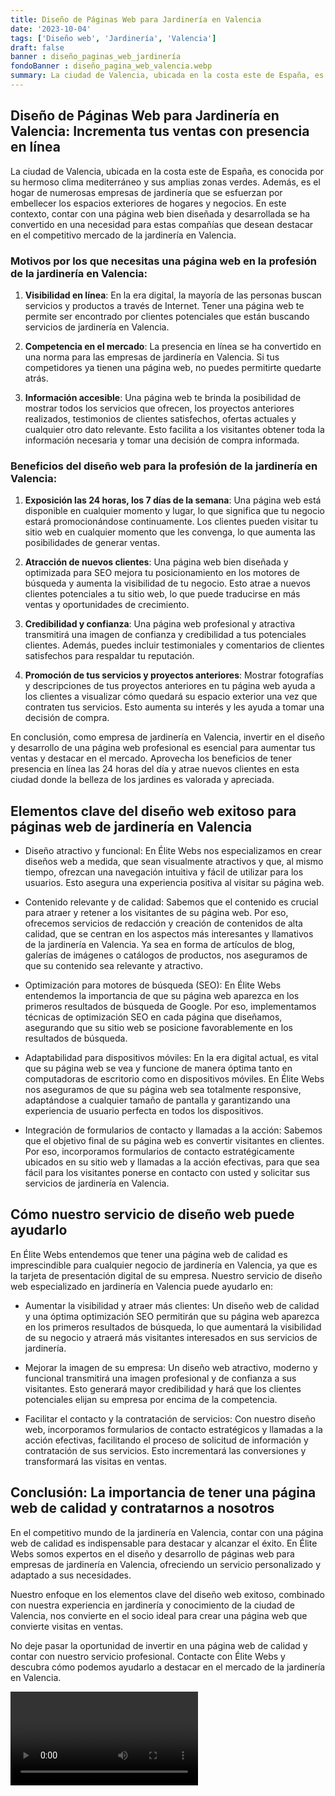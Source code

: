 ```yaml
---
title: Diseño de Páginas Web para Jardinería en Valencia
date: '2023-10-04'
tags: ['Diseño web', 'Jardinería', 'Valencia']
draft: false
banner : diseño_paginas_web_jardinería
fondoBanner : diseño_pagina_web_valencia.webp
summary: La ciudad de Valencia, ubicada en la costa este de España, es conocida por su hermoso clima mediterráneo y sus amplias zonas verdes. Además, es el hogar de numerosas empresas de jardinería que se esfuerzan por embellecer los espacios exteriores de hogares y negocios. En este contexto, contar con una página web bien diseñada y desarrollada se ha convertido en una necesidad para estas compañías que desean destacar en el competitivo mercado de la jardinería en Valencia.
---
```


## Diseño de Páginas Web para Jardinería en Valencia: Incrementa tus ventas con presencia en línea

La ciudad de Valencia, ubicada en la costa este de España, es conocida por su hermoso clima mediterráneo y sus amplias zonas verdes. Además, es el hogar de numerosas empresas de jardinería que se esfuerzan por embellecer los espacios exteriores de hogares y negocios. En este contexto, contar con una página web bien diseñada y desarrollada se ha convertido en una necesidad para estas compañías que desean destacar en el competitivo mercado de la jardinería en Valencia.

### Motivos por los que necesitas una página web en la profesión de la jardinería en Valencia:

1. **Visibilidad en línea**: En la era digital, la mayoría de las personas buscan servicios y productos a través de Internet. Tener una página web te permite ser encontrado por clientes potenciales que están buscando servicios de jardinería en Valencia. 

2. **Competencia en el mercado**: La presencia en línea se ha convertido en una norma para las empresas de jardinería en Valencia. Si tus competidores ya tienen una página web, no puedes permitirte quedarte atrás.

3. **Información accesible**: Una página web te brinda la posibilidad de mostrar todos los servicios que ofrecen, los proyectos anteriores realizados, testimonios de clientes satisfechos, ofertas actuales y cualquier otro dato relevante. Esto facilita a los visitantes obtener toda la información necesaria y tomar una decisión de compra informada.

### Beneficios del diseño web para la profesión de la jardinería en Valencia:

1. **Exposición las 24 horas, los 7 días de la semana**: Una página web está disponible en cualquier momento y lugar, lo que significa que tu negocio estará promocionándose continuamente. Los clientes pueden visitar tu sitio web en cualquier momento que les convenga, lo que aumenta las posibilidades de generar ventas.

2. **Atracción de nuevos clientes**: Una página web bien diseñada y optimizada para SEO mejora tu posicionamiento en los motores de búsqueda y aumenta la visibilidad de tu negocio. Esto atrae a nuevos clientes potenciales a tu sitio web, lo que puede traducirse en más ventas y oportunidades de crecimiento.

3. **Credibilidad y confianza**: Una página web profesional y atractiva transmitirá una imagen de confianza y credibilidad a tus potenciales clientes. Además, puedes incluir testimoniales y comentarios de clientes satisfechos para respaldar tu reputación.

4. **Promoción de tus servicios y proyectos anteriores**: Mostrar fotografías y descripciones de tus proyectos anteriores en tu página web ayuda a los clientes a visualizar cómo quedará su espacio exterior una vez que contraten tus servicios. Esto aumenta su interés y les ayuda a tomar una decisión de compra.

En conclusión, como empresa de jardinería en Valencia, invertir en el diseño y desarrollo de una página web profesional es esencial para aumentar tus ventas y destacar en el mercado. Aprovecha los beneficios de tener presencia en línea las 24 horas del día y atrae nuevos clientes en esta ciudad donde la belleza de los jardines es valorada y apreciada.

<GifSeo />

<Cta />

## Elementos clave del diseño web exitoso para páginas web de jardinería en Valencia

- Diseño atractivo y funcional: En Élite Webs nos especializamos en crear diseños web a medida, que sean visualmente atractivos y que, al mismo tiempo, ofrezcan una navegación intuitiva y fácil de utilizar para los usuarios. Esto asegura una experiencia positiva al visitar su página web.

- Contenido relevante y de calidad: Sabemos que el contenido es crucial para atraer y retener a los visitantes de su página web. Por eso, ofrecemos servicios de redacción y creación de contenidos de alta calidad, que se centran en los aspectos más interesantes y llamativos de la jardinería en Valencia. Ya sea en forma de artículos de blog, galerías de imágenes o catálogos de productos, nos aseguramos de que su contenido sea relevante y atractivo.

- Optimización para motores de búsqueda (SEO): En Élite Webs entendemos la importancia de que su página web aparezca en los primeros resultados de búsqueda de Google. Por eso, implementamos técnicas de optimización SEO en cada página que diseñamos, asegurando que su sitio web se posicione favorablemente en los resultados de búsqueda.

- Adaptabilidad para dispositivos móviles: En la era digital actual, es vital que su página web se vea y funcione de manera óptima tanto en computadoras de escritorio como en dispositivos móviles. En Élite Webs nos aseguramos de que su página web sea totalmente responsive, adaptándose a cualquier tamaño de pantalla y garantizando una experiencia de usuario perfecta en todos los dispositivos.

- Integración de formularios de contacto y llamadas a la acción: Sabemos que el objetivo final de su página web es convertir visitantes en clientes. Por eso, incorporamos formularios de contacto estratégicamente ubicados en su sitio web y llamadas a la acción efectivas, para que sea fácil para los visitantes ponerse en contacto con usted y solicitar sus servicios de jardinería en Valencia.

## Cómo nuestro servicio de diseño web puede ayudarlo

En Élite Webs entendemos que tener una página web de calidad es imprescindible para cualquier negocio de jardinería en Valencia, ya que es la tarjeta de presentación digital de su empresa. Nuestro servicio de diseño web especializado en jardinería en Valencia puede ayudarlo en:

- Aumentar la visibilidad y atraer más clientes: Un diseño web de calidad y una óptima optimización SEO permitirán que su página web aparezca en los primeros resultados de búsqueda, lo que aumentará la visibilidad de su negocio y atraerá más visitantes interesados en sus servicios de jardinería.

- Mejorar la imagen de su empresa: Un diseño web atractivo, moderno y funcional transmitirá una imagen profesional y de confianza a sus visitantes. Esto generará mayor credibilidad y hará que los clientes potenciales elijan su empresa por encima de la competencia.

- Facilitar el contacto y la contratación de servicios: Con nuestro diseño web, incorporamos formularios de contacto estratégicos y llamadas a la acción efectivas, facilitando el proceso de solicitud de información y contratación de sus servicios. Esto incrementará las conversiones y transformará las visitas en ventas.

## Conclusión: La importancia de tener una página web de calidad y contratarnos a nosotros

En el competitivo mundo de la jardinería en Valencia, contar con una página web de calidad es indispensable para destacar y alcanzar el éxito. En Élite Webs somos expertos en el diseño y desarrollo de páginas web para empresas de jardinería en Valencia, ofreciendo un servicio personalizado y adaptado a sus necesidades.

Nuestro enfoque en los elementos clave del diseño web exitoso, combinado con nuestra experiencia en jardinería y conocimiento de la ciudad de Valencia, nos convierte en el socio ideal para crear una página web que convierte visitas en ventas.

No deje pasar la oportunidad de invertir en una página web de calidad y contar con nuestro servicio profesional. Contacte con Élite Webs y descubra cómo podemos ayudarlo a destacar en el mercado de la jardinería en Valencia.

<Video />

<CtaBot job='Jardinería' city='Valencia'/>

<Gmaps query='Valencia+españa+maps' />